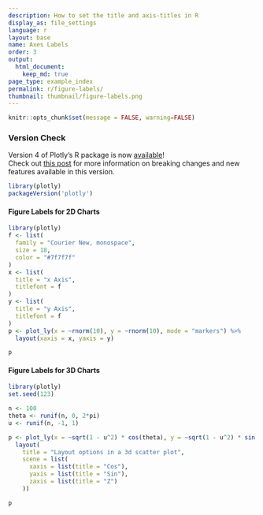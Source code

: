 ```yaml
---
description: How to set the title and axis-titles in R
display_as: file_settings
language: r
layout: base
name: Axes Labels
order: 3
output:
  html_document:
    keep_md: true
page_type: example_index
permalink: r/figure-labels/
thumbnail: thumbnail/figure-labels.png
---
```


```r
knitr::opts_chunk$set(message = FALSE, warning=FALSE)
```


### Version Check

Version 4 of Plotly's R package is now [available](https://plot.ly/r/getting-started/#installation)!<br>
Check out [this post](http://moderndata.plot.ly/upgrading-to-plotly-4-0-and-above/) for more information on breaking changes and new features available in this version.
```r
library(plotly)
packageVersion('plotly')
```

#### Figure Labels for 2D Charts
```r
library(plotly)
f <- list(
  family = "Courier New, monospace",
  size = 18,
  color = "#7f7f7f"
)
x <- list(
  title = "x Axis",
  titlefont = f
)
y <- list(
  title = "y Axis",
  titlefont = f
)
p <- plot_ly(x = ~rnorm(10), y = ~rnorm(10), mode = "markers") %>%
  layout(xaxis = x, yaxis = y)

p
```

#### Figure Labels for 3D Charts

```r
library(plotly)
set.seed(123)

n <- 100
theta <- runif(n, 0, 2*pi)
u <- runif(n, -1, 1)

p <- plot_ly(x = ~sqrt(1 - u^2) * cos(theta), y = ~sqrt(1 - u^2) * sin(theta), z = ~u) %>%
  layout(
    title = "Layout options in a 3d scatter plot",
    scene = list(
      xaxis = list(title = "Cos"),
      yaxis = list(title = "Sin"),
      zaxis = list(title = "Z")
    ))

p
```